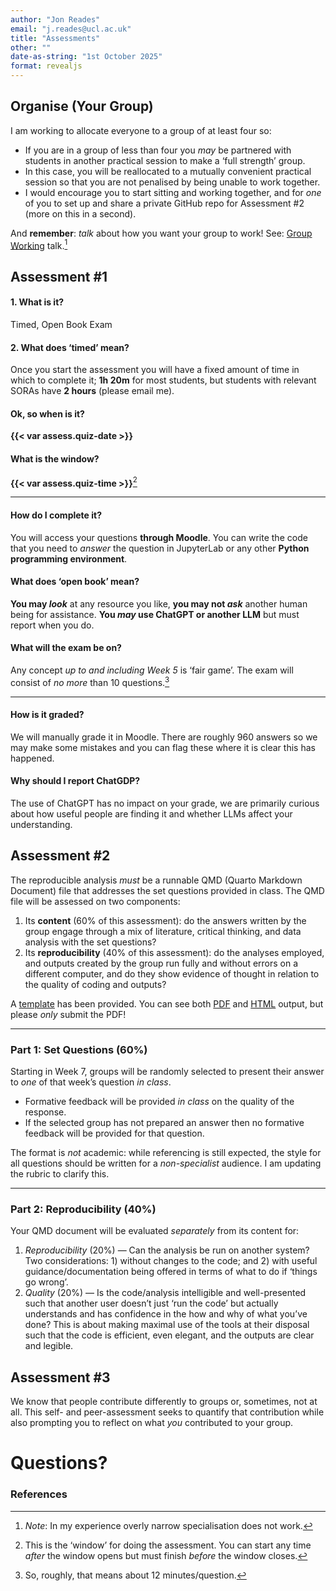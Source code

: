 ```yaml
---
author: "Jon Reades"
email: "j.reades@ucl.ac.uk"
title: "Assessments"
other: ""
date-as-string: "1st October 2025"
format: revealjs
---
```


## Organise (Your Group)

I am working to allocate everyone to a group of at least four so:

- If you are in a group of less than four you *may* be partnered with students in another practical session to make a 'full strength' group. 
- In this case, you will be reallocated to a mutually convenient practical session so that you are not penalised by being unable to work together.
- I would encourage you to start sitting and working together, and for *one* of you to set up and share a private GitHub repo for Assessment #2 (more on this in a second).

And **remember**: *talk* about how you want your group to work! See: [Group Working](https://jreades.github.io/fsds/sessions/week1.html#class) talk.^[*Note*: In my experience overly narrow specialisation does not work.]

## Assessment #1

#### 1. What is it?

Timed, Open Book Exam

#### 2. What does 'timed' mean?

Once you start the assessment you will have a fixed amount of time in which to complete it; **1h 20m** for most students, but students with relevant SORAs have **2 hours** (please email me).

#### Ok, so when is it?

**{{< var assess.quiz-date >}}**

#### What is the window?

**{{< var assess.quiz-time >}}**^[This is the 'window' for doing the assessment. You can start any time *after* the window opens but must finish *before* the window closes.]

---

#### How do I complete it?

You will access your questions **through Moodle**. You can write the code that you need to *answer* the question in JupyterLab or any other **Python programming environment**. 

#### What does 'open book' mean?

**You may *look*** at any resource you like, **you may not *ask*** another human being for assistance. **You *may* use ChatGPT or another LLM** but must report when you do.

#### What will the exam be on?

Any concept *up to and including Week 5* is 'fair game'. The exam will consist of *no more* than 10 questions.^[So, roughly, that means about 12 minutes/question.] 

---

#### How is it graded?

We will manually grade it in Moodle. There are roughly 960 answers so we may make some mistakes and you can flag these where it is clear this has happened.

#### Why should I report ChatGDP?

The use of ChatGPT has no impact on your grade, we are primarily curious about how useful people are finding it and whether LLMs affect your understanding.

## Assessment #2

The reproducible analysis *must* be a runnable QMD (Quarto Markdown Document) file that addresses the set questions provided in class. The QMD file will be assessed on two components:

1. Its **content** (60% of this assessment): do the answers written by the group engage through a mix of literature, critical thinking, and data analysis with the set questions?
2. Its **reproducibility** (40% of this assessment): do the analyses employed, and outputs created by the group run fully and without errors on a different computer, and do they show evidence of thought in relation to the quality of coding and outputs?

A [template](https://github.com/jreades/fsds/blob/master/assessments/Group_Work.qmd) has been provided. You can see both [PDF](https://jreades.github.io/fsds/assessments/Group_Work.pdf) and [HTML](https://jreades.github.io/fsds/assessments/Group_Work.html) output, but please *only* submit the PDF!

---

### Part 1: Set Questions (60%)

Starting in Week 7, groups will be randomly selected to present their answer to *one* of that week's question *in class*. 

- Formative feedback will be provided *in class* on the quality of the response.
- If the selected group has not prepared an answer then no formative feedback will be provided for that question.

The format is *not* academic: while referencing is still expected, the style for all questions should be written for a *non-specialist* audience. I am updating the rubric to clarify this.

---

### Part 2: Reproducibility (40%)

Your QMD document will be evaluated *separately* from its content for:

1. *Reproducibility* (20%) — Can the analysis be run on another system? Two considerations: 1) without changes to the code; and 2) with useful guidance/documentation being offered in terms of what to do if ‘things go wrong’.
2. *Quality* (20%) — Is the code/analysis intelligible and well-presented such that another user doesn’t just ‘run the code’ but actually understands and has confidence in the how and why of what you've done? This is about making maximal use of the tools at their disposal such that the code is efficient, even elegant, and the outputs are clear and legible.

## Assessment #3

We know that people contribute differently to groups or, sometimes, not at all. This self- and peer-assessment seeks to quantify that contribution while also prompting you to reflect on what *you* contributed to your group. 

# Questions? {background-image="/img/web/title-slide.png" background-color="#0F0C11" background-opacity="0.2"}

<h3>References</h3>
